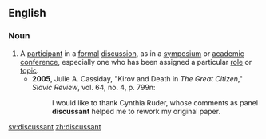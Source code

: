 ==English==

===Noun===
{{en-noun}}

# A [[participant]] in a [[formal]] [[discussion]], as in a [[symposium]] or [[academic]] [[conference]], especially one who has been assigned a particular [[role]] or [[topic]].
#* '''2005''', Julie A. Cassiday, "Kirov and Death in ''The Great Citizen''," ''Slavic Review'', vol. 64, no. 4, p. 799n:
#*: I would like to thank Cynthia Ruder, whose comments as panel '''discussant''' helped me to rework my original paper.

[[sv:discussant]]
[[zh:discussant]]